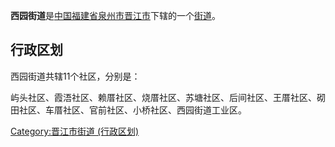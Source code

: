 {{中国乡级行政区
| 行政区全称 = 西园街道
| 景观照片文件名 = 
| 景观照片描述 = 
| 汉语拼音 = 
| 通用拼音 = 
| 注音符號 = 
| 其它标音类型1 = 
| 其它标音1 = 
| 其它标音类型2 = 
| 其它标音2 = 
| 其它语言类型1 = 
| 其它语言地名1 = 
| 其它语言类型2 = 
| 其它语言地名2 = 
| 上级行政区 = [[福建省|福建省]][[泉州市|泉州市]][[晋江市|晋江市]]
| 行政区类别 = [[街道|街道]]
| 行政区划代码 = 
| 地理坐标 = 
| 总面积 = 
| 户籍人口 = 
| 户籍人口年份 = 
| 常住人口 = 
| 常住人口年份 = 
| 人口密度 = 
| 行政区划 = 
| 官方网站 = 
| 政府驻地 = 
| 邮政编码 = 
| 毗邻行政区 = 
| 位置图文件名 = 
| 位置图描述 = 
}}
'''西园街道'''是[[中华人民共和国|中国]][[福建省|福建省]][[泉州市|泉州市]][[晋江市|晋江市]]下辖的一个[[街道|街道]]。

== 行政区划 ==

西园街道共辖11个社区，分别是：

屿头社区、霞浯社区、赖厝社区、烧厝社区、苏塘社区、后间社区、王厝社区、砌田社区、车厝社区、官前社区、小桥社区、西园街道工业区。

{{晋江市行政区划}}
{{福建小作品}}
[[Category:晋江市街道_(行政区划)|Category:晋江市街道 (行政区划)]]